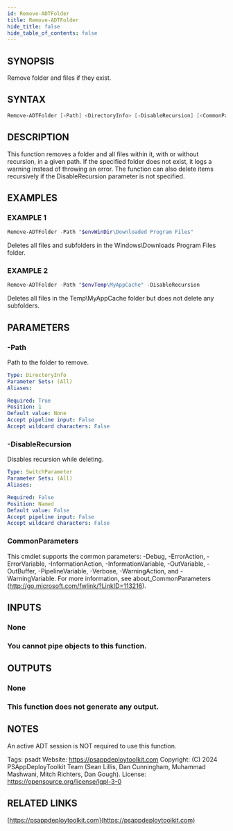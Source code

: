 ```yaml
---
id: Remove-ADTFolder
title: Remove-ADTFolder
hide_title: false
hide_table_of_contents: false
---
```


## SYNOPSIS

Remove folder and files if they exist.

## SYNTAX

```powershell
Remove-ADTFolder [-Path] <DirectoryInfo> [-DisableRecursion] [<CommonParameters>]
```

## DESCRIPTION

This function removes a folder and all files within it, with or without recursion, in a given path.
If the specified folder does not exist, it logs a warning instead of throwing an error.
The function can also delete items recursively if the DisableRecursion parameter is not specified.

## EXAMPLES

### EXAMPLE 1

```powershell
Remove-ADTFolder -Path "$envWinDir\Downloaded Program Files"
```

Deletes all files and subfolders in the Windows\Downloads Program Files folder.

### EXAMPLE 2

```powershell
Remove-ADTFolder -Path "$envTemp\MyAppCache" -DisableRecursion
```

Deletes all files in the Temp\MyAppCache folder but does not delete any subfolders.

## PARAMETERS

### -Path

Path to the folder to remove.

```yaml
Type: DirectoryInfo
Parameter Sets: (All)
Aliases:

Required: True
Position: 1
Default value: None
Accept pipeline input: False
Accept wildcard characters: False
```

### -DisableRecursion

Disables recursion while deleting.

```yaml
Type: SwitchParameter
Parameter Sets: (All)
Aliases:

Required: False
Position: Named
Default value: False
Accept pipeline input: False
Accept wildcard characters: False
```

### CommonParameters

This cmdlet supports the common parameters: -Debug, -ErrorAction, -ErrorVariable, -InformationAction, -InformationVariable, -OutVariable, -OutBuffer, -PipelineVariable, -Verbose, -WarningAction, and -WarningVariable.
For more information, see about_CommonParameters (http://go.microsoft.com/fwlink/?LinkID=113216).

## INPUTS

### None

### You cannot pipe objects to this function.

## OUTPUTS

### None

### This function does not generate any output.

## NOTES

An active ADT session is NOT required to use this function.

Tags: psadt
Website: https://psappdeploytoolkit.com
Copyright: (C) 2024 PSAppDeployToolkit Team (Sean Lillis, Dan Cunningham, Muhammad Mashwani, Mitch Richters, Dan Gough).
License: https://opensource.org/license/lgpl-3-0

## RELATED LINKS

[https://psappdeploytoolkit.com](https://psappdeploytoolkit.com)
